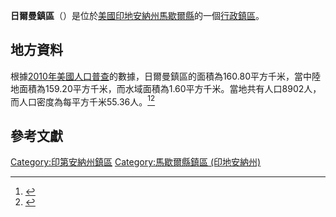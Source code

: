 {{noteTA
|G1=USState
|G2=地名
|G3=Unit
}}
{{Infobox settlement
|official_name            = 日爾曼鎮區
|native_name = German Township
|settlement_type          = [[行政鎮區|行政鎮區]]
|image_skyline            = 
|imagesize                = 
|image_map                = Map highlighting German Township, Marshall County, Indiana.svg
|mapsize                  = 250px
|pushpin_map  =USA Indiana
|pushpin_label = 日爾曼鎮區
|pushpin_label_position   = top
|pushpin_map_caption      = 日爾曼鎮區在印地安納州的位置
|subdivision_type         = [[世界政區索引|國家]]
|subdivision_type1        = [[美国州份|州份]]
|subdivision_type2        = [[印地安納州行政区划|縣]]
|subdivision_name         = [[美国|美国]]
|subdivision_name1        = [[印地安納州|印地安納州]]
|subdivision_name2        = [[馬歇爾縣_(印地安納州)|馬歇爾縣]]
|elevation_ft             = 833
|elevation_m              = 254
|timezone                 = [[北美东部時區|北美东部時區]]
|area_total_km2           = 160.80
|area_land_km2            = 159.20
|area_water_km2           = 1.60
|area_total_sq_mi         = 
|area_land_sq_mi          = 
|area_water_sq_mi         = 
|population_as_of         = [[2010年美國人口普查|2010]]
|population_footnotes     = 
|population_total         = 8902
|population_density_km2   = auto
|population_density_sq_mi = auto
|utc_offset               = -5
|coordinates              = {{coord|41|26|12|N|86|08|37|W|type:city_region:US-AL_source:GNS-enwiki|display=inline,title}}
| coor_pinpoint           = 
| coordinates_footnotes   = 
|timezone_DST             = EDT
|utc_offset_DST           = -4
|postal_code_type         = [[美國郵區編號|郵區編號]]
|postal_code              = 46501, 46504, 46563
|area_code                = {{link-en|电话区号574|Area code 574|574}}
|blank_name = [[地名信息系统|GNIS ID]]
|blank_info = 453326
}}
'''日爾曼鎮區'''（{{lang-en|German Township}}）是位於[[美國|美國]][[印地安納州|印地安納州]][[馬歇爾縣_(印地安納州)|馬歇爾縣]]的一個[[行政鎮區|行政鎮區]]。

== 地方資料 ==
根據[[2010年美國人口普查|2010年美國人口普查]]的數據，日爾曼鎮區的面積為160.80平方千米，當中陸地面積為159.20平方千米，而水域面積為1.60平方千米。當地共有人口8902人，而人口密度為每平方千米55.36人。<ref name="GR8">{{cite web|url=http://factfinder2.census.gov|publisher=[[美国人口调查局|美国人口调查局]]|accessdate=2011-05-14|title=American FactFinder|archive-date=2013-09-11|archive-url=https://web.archive.org/web/20130911234518/http://factfinder2.census.gov/|dead-url=no}}</ref><ref>{{cite web|url=https://www.citypopulation.de/en/usa/indiana/admin/|title=USA: Indiana (Counties and Townships) - City Population|access-date=2020-08-04|archive-date=2020-04-22|archive-url=https://web.archive.org/web/20200422090607/https://www.citypopulation.de/en/usa/indiana/admin/|dead-url=no}}</ref>

== 參考文獻 ==
{{reflist}}

{{馬歇爾縣 (印地安納州)}}

{{DEFAULTSORT:German Township}}
[[Category:印第安納州鎮區|Category:印第安納州鎮區]]
[[Category:馬歇爾縣鎮區_(印地安納州)|Category:馬歇爾縣鎮區 (印地安納州)]]

{{Indiana-geo-stub}}